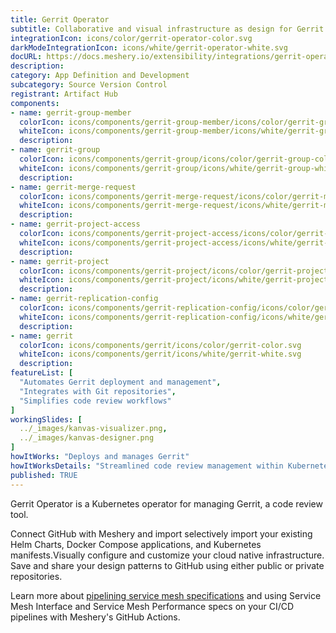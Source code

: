 ```yaml
---
title: Gerrit Operator
subtitle: Collaborative and visual infrastructure as design for Gerrit Operator
integrationIcon: icons/color/gerrit-operator-color.svg
darkModeIntegrationIcon: icons/white/gerrit-operator-white.svg
docURL: https://docs.meshery.io/extensibility/integrations/gerrit-operator
description: 
category: App Definition and Development
subcategory: Source Version Control
registrant: Artifact Hub
components: 
- name: gerrit-group-member
  colorIcon: icons/components/gerrit-group-member/icons/color/gerrit-group-member-color.svg
  whiteIcon: icons/components/gerrit-group-member/icons/white/gerrit-group-member-white.svg
  description: 
- name: gerrit-group
  colorIcon: icons/components/gerrit-group/icons/color/gerrit-group-color.svg
  whiteIcon: icons/components/gerrit-group/icons/white/gerrit-group-white.svg
  description: 
- name: gerrit-merge-request
  colorIcon: icons/components/gerrit-merge-request/icons/color/gerrit-merge-request-color.svg
  whiteIcon: icons/components/gerrit-merge-request/icons/white/gerrit-merge-request-white.svg
  description: 
- name: gerrit-project-access
  colorIcon: icons/components/gerrit-project-access/icons/color/gerrit-project-access-color.svg
  whiteIcon: icons/components/gerrit-project-access/icons/white/gerrit-project-access-white.svg
  description: 
- name: gerrit-project
  colorIcon: icons/components/gerrit-project/icons/color/gerrit-project-color.svg
  whiteIcon: icons/components/gerrit-project/icons/white/gerrit-project-white.svg
  description: 
- name: gerrit-replication-config
  colorIcon: icons/components/gerrit-replication-config/icons/color/gerrit-replication-config-color.svg
  whiteIcon: icons/components/gerrit-replication-config/icons/white/gerrit-replication-config-white.svg
  description: 
- name: gerrit
  colorIcon: icons/components/gerrit/icons/color/gerrit-color.svg
  whiteIcon: icons/components/gerrit/icons/white/gerrit-white.svg
  description: 
featureList: [
  "Automates Gerrit deployment and management",
  "Integrates with Git repositories",
  "Simplifies code review workflows"
]
workingSlides: [
  ../_images/kanvas-visualizer.png,
  ../_images/kanvas-designer.png
]
howItWorks: "Deploys and manages Gerrit"
howItWorksDetails: "Streamlined code review management within Kubernetes"
published: TRUE
---
```

<p>
Gerrit Operator is a Kubernetes operator for managing Gerrit, a code review tool.
</p>
<p>
    Connect GitHub with Meshery and import selectively import your existing Helm Charts, Docker Compose applications, and Kubernetes manifests.Visually configure and customize your cloud native infrastructure.
    Save and share your design patterns to GitHub using either public or private repositories.
</p>
<p>
    Learn more about <a href="/blog/service-mesh-specifications/pipelining-service-mesh-specifications">pipelining service mesh specifications</a> and using Service Mesh Interface and Service Mesh Performance specs on your CI/CD pipelines with Meshery's GitHub Actions.
</p>

